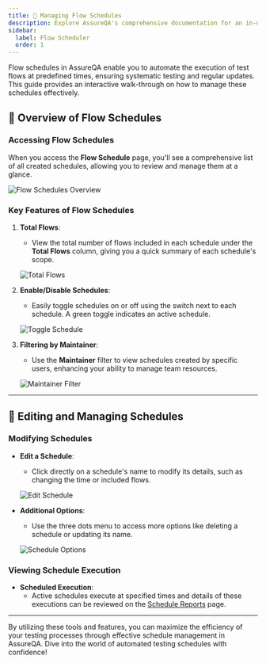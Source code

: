 ```yaml
---
title: 🚀 Managing Flow Schedules
description: Explore AssureQA's comprehensive documentation for an in-depth look at our services and tools.
sidebar:
  label: Flow Scheduler
  order: 1
---
```


Flow schedules in AssureQA enable you to automate the execution of test flows at predefined times, ensuring systematic testing and regular updates. This guide provides an interactive walk-through on how to manage these schedules effectively.

## 📅 Overview of Flow Schedules

### Accessing Flow Schedules

When you access the **Flow Schedule** page, you'll see a comprehensive list of all created schedules, allowing you to review and manage them at a glance.

![Flow Schedules Overview](../../images/FS_1.png)

### Key Features of Flow Schedules

1. **Total Flows**:
   - View the total number of flows included in each schedule under the **Total Flows** column, giving you a quick summary of each schedule's scope.

   ![Total Flows](../../images/FS_2.png)

2. **Enable/Disable Schedules**:
   - Easily toggle schedules on or off using the switch next to each schedule. A green toggle indicates an active schedule.

   ![Toggle Schedule](../../images/FS_3.1.png)

3. **Filtering by Maintainer**:
   - Use the **Maintainer** filter to view schedules created by specific users, enhancing your ability to manage team resources.

   ![Maintainer Filter](../../images/FS_7.png)

---

## 🔄 Editing and Managing Schedules

### Modifying Schedules

- **Edit a Schedule**:
  - Click directly on a schedule's name to modify its details, such as changing the time or included flows.

  ![Edit Schedule](../../images/FS_5.png)

- **Additional Options**:
  - Use the three dots menu to access more options like deleting a schedule or updating its name.

  ![Schedule Options](../../images/FS_6.png)

### Viewing Schedule Execution

- **Scheduled Execution**:
  - Active schedules execute at specified times and details of these executions can be reviewed on the [Schedule Reports](#) page.

---



By utilizing these tools and features, you can maximize the efficiency of your testing processes through effective schedule management in AssureQA. Dive into the world of automated testing schedules with confidence!
